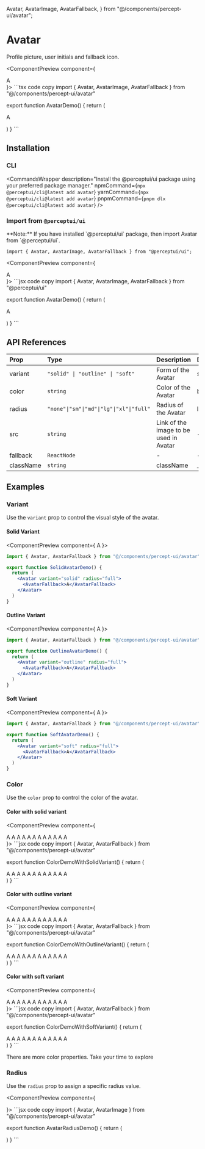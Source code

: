   Avatar,
  AvatarImage,
  AvatarFallback,
} from "@/components/percept-ui/avatar";

<h1 className="text-4xl font-bold mt-5">Avatar</h1>
<p className="text-xl">Profile picture, user initials and fallback icon.</p>
<IssueHeader source="components/avatar/avatar" />

<ComponentPreview component={
  <div className="flex gap-2 p-4 bg-blue-500/15 mb-2 rounded-lg w-full">
    <Avatar radius="full">
      <AvatarImage src="https://images.pexels.com/photos/27269560/pexels-photo-27269560/free-photo-of-marti.jpeg?auto=compress&cs=tinysrgb&w=600&lazy=load" />
    </Avatar>
    <Avatar radius="full">
      <AvatarFallback>A</AvatarFallback>
    </Avatar>
  </div>
    }>
```tsx code copy
import { Avatar, AvatarImage, AvatarFallback } from "@/components/percept-ui/avatar"

export function AvatarDemo() {
  return (
    <div className="flex gap-2 p-4 bg-blue-500/15 mb-2 rounded-lg">
    <Avatar radius="full">
      <AvatarImage src="https://images.pexels.com/photos/27269560/pexels-photo-27269560/free-photo-of-marti.jpeg?auto=compress&cs=tinysrgb&w=600&lazy=load" />
    </Avatar>
    <Avatar radius="full">
      <AvatarFallback>A</AvatarFallback>
    </Avatar>
  </div>
  )
}
```
</ComponentPreview>

## Installation

### CLI

<CommandsWrapper
  description="Install the @perceptui/ui package using your preferred package manager."
  npmCommand={`npx @perceptui/cli@latest add avatar`}
  yarnCommand={`npx @perceptui/cli@latest add avatar`}
  pnpmCommand={`pnpm dlx @perceptui/cli@latest add avatar`}
/>

### Import from `@perceptui/ui`

<Callout>
  **Note:** If you have installed `@perceptui/ui` package, then import Avatar
  from `@perceptui/ui`.
</Callout>

```tsx code copy
import { Avatar, AvatarImage, AvatarFallback } from "@perceptui/ui";
```

<ComponentPreview component={
  <div className="flex gap-2 p-4 bg-blue-500/15 mb-2 rounded-lg w-full">
    <Avatar radius="full">
      <AvatarImage src="https://images.pexels.com/photos/27269560/pexels-photo-27269560/free-photo-of-marti.jpeg?auto=compress&cs=tinysrgb&w=600&lazy=load" />
    </Avatar>
    <Avatar radius="full">
      <AvatarFallback>A</AvatarFallback>
    </Avatar>
  </div>
    }>
```jsx code copy
import { Avatar, AvatarImage, AvatarFallback } from "@perceptui/ui"

export function AvatarDemo() {
  return (
    <div className="flex gap-2 p-4 bg-blue-500/15 mb-2 rounded-lg">
    <Avatar radius="full">
      <AvatarImage src="https://images.pexels.com/photos/27269560/pexels-photo-27269560/free-photo-of-marti.jpeg?auto=compress&cs=tinysrgb&w=600&lazy=load" />
    </Avatar>
    <Avatar radius="full">
      <AvatarFallback>A</AvatarFallback>
    </Avatar>
  </div>
  )
}
```
</ComponentPreview>

## API References

| Prop      | Type                                     | Description                            | Default |
| :-------- | :--------------------------------------- | :------------------------------------- | :------ |
| variant   | `"solid" \| "outline" \| "soft"`         | Form of the Avatar                     | solid   |
| color     | `string`                                 | Color of the Avatar                    | blue    |
| radius    | `"none"\|"sm"\|"md"\|"lg"\|"xl"\|"full"` | Radius of the Avatar                   | lg      |
| src       | `string`                                 | Link of the image to be used in Avatar | -       |
| fallback  | `ReactNode`                              | -                                      | -       |
| className | `string`                                 | className                              | \_      |

## Examples

### Variant

Use the `variant` prop to control the visual style of the avatar.

#### Solid Variant

<ComponentPreview component={
    <Avatar variant="solid" radius="full">
      <AvatarFallback>A</AvatarFallback>
    </Avatar>
    }>
```jsx code copy
import { Avatar, AvatarFallback } from "@/components/percept-ui/avatar"

export function SolidAvatarDemo() {
  return (
    <Avatar variant="solid" radius="full">
      <AvatarFallback>A</AvatarFallback>
    </Avatar>
  )
}
```
</ComponentPreview>

#### Outline Variant

<ComponentPreview component={
    <Avatar variant="outline" radius="full">
      <AvatarFallback>A</AvatarFallback>
    </Avatar>
    }>
```jsx code copy
import { Avatar, AvatarFallback } from "@/components/percept-ui/avatar"

export function OutlineAvatarDemo() {
  return (
    <Avatar variant="outline" radius="full">
      <AvatarFallback>A</AvatarFallback>
    </Avatar>
  )
}
```
</ComponentPreview>

#### Soft Variant

<ComponentPreview component={
    <Avatar variant="soft" radius="full">
      <AvatarFallback>A</AvatarFallback>
    </Avatar>
    }>
```jsx code copy
import { Avatar, AvatarFallback } from "@/components/percept-ui/avatar"

export function SoftAvatarDemo() {
  return (
    <Avatar variant="soft" radius="full">
      <AvatarFallback>A</AvatarFallback>
    </Avatar>
  )
}
```
</ComponentPreview>

### Color

Use the `color` prop to control the color of the avatar.

#### Color with solid variant

<ComponentPreview component={
  <div className="flex flex-wrap gap-2 p-4 bg-blue-500/15 mb-2 rounded-lg w-full">
    <Avatar color="blue" radius="full">
      <AvatarFallback>A</AvatarFallback>
    </Avatar>
    <Avatar color="red" radius="full">
      <AvatarFallback>A</AvatarFallback>
    </Avatar>
    <Avatar color="green" radius="full">
      <AvatarFallback>A</AvatarFallback>
    </Avatar>
    <Avatar color="yellow" radius="full">
      <AvatarFallback>A</AvatarFallback>
    </Avatar>
    <Avatar color="pink" radius="full">
      <AvatarFallback>A</AvatarFallback>
    </Avatar>
    <Avatar color="cyan" radius="full">
      <AvatarFallback>A</AvatarFallback>
    </Avatar>
    <Avatar color="light" radius="full">
      <AvatarFallback>A</AvatarFallback>
    </Avatar>
    <Avatar color="indigo" radius="full">
      <AvatarFallback>A</AvatarFallback>
    </Avatar>
    <Avatar color="rose" radius="full">
      <AvatarFallback>A</AvatarFallback>
    </Avatar>
    <Avatar color="lime" radius="full">
      <AvatarFallback>A</AvatarFallback>
    </Avatar>
    <Avatar color="emerald" radius="full">
      <AvatarFallback>A</AvatarFallback>
    </Avatar>
    <Avatar color="teal" radius="full">
      <AvatarFallback>A</AvatarFallback>
    </Avatar>
  </div>
    }>
```jsx code copy
import { Avatar, AvatarFallback } from "@/components/percept-ui/avatar"

export function ColorDemoWithSolidVariant() {
  return (
   <div className="flex flex-wrap gap-2 p-4 bg-blue-500/15 mb-2 rounded-lg">
    <Avatar color="blue" radius="full">
      <AvatarFallback>A</AvatarFallback>
    </Avatar>
    <Avatar color="red" radius="full">
      <AvatarFallback>A</AvatarFallback>
    </Avatar>
    <Avatar color="green" radius="full">
      <AvatarFallback>A</AvatarFallback>
    </Avatar>
    <Avatar color="yellow" radius="full">
      <AvatarFallback>A</AvatarFallback>
    </Avatar>
    <Avatar color="pink" radius="full">
      <AvatarFallback>A</AvatarFallback>
    </Avatar>
    <Avatar color="cyan" radius="full">
      <AvatarFallback>A</AvatarFallback>
    </Avatar>
    <Avatar color="light" radius="full">
      <AvatarFallback>A</AvatarFallback>
    </Avatar>
    <Avatar color="indigo" radius="full">
      <AvatarFallback>A</AvatarFallback>
    </Avatar>
    <Avatar color="rose" radius="full">
      <AvatarFallback>A</AvatarFallback>
    </Avatar>
    <Avatar color="lime" radius="full">
      <AvatarFallback>A</AvatarFallback>
    </Avatar>
    <Avatar color="emerald" radius="full">
      <AvatarFallback>A</AvatarFallback>
    </Avatar>
    <Avatar color="teal" radius="full">
      <AvatarFallback>A</AvatarFallback>
    </Avatar>
  </div>
  )
}
```
</ComponentPreview>

#### Color with outline variant

<ComponentPreview component={
  <div className="flex flex-wrap gap-2 p-4 bg-blue-500/15 mb-2 rounded-lg w-full">
    <Avatar variant="outline" color="blue" radius="full">
      <AvatarFallback>A</AvatarFallback>
    </Avatar>
    <Avatar variant="outline" color="red" radius="full">
      <AvatarFallback>A</AvatarFallback>
    </Avatar>
    <Avatar variant="outline" color="green" radius="full">
      <AvatarFallback>A</AvatarFallback>
    </Avatar>
    <Avatar variant="outline" color="yellow" radius="full">
      <AvatarFallback>A</AvatarFallback>
    </Avatar>
    <Avatar variant="outline" color="pink" radius="full">
      <AvatarFallback>A</AvatarFallback>
    </Avatar>
    <Avatar variant="outline" color="cyan" radius="full">
      <AvatarFallback>A</AvatarFallback>
    </Avatar>
    <Avatar variant="outline" color="light" radius="full">
      <AvatarFallback>A</AvatarFallback>
    </Avatar>
    <Avatar variant="outline" color="indigo" radius="full">
      <AvatarFallback>A</AvatarFallback>
    </Avatar>
    <Avatar variant="outline" color="rose" radius="full">
      <AvatarFallback>A</AvatarFallback>
    </Avatar>
    <Avatar variant="outline" color="lime" radius="full">
      <AvatarFallback>A</AvatarFallback>
    </Avatar>
    <Avatar variant="outline" color="emerald" radius="full">
      <AvatarFallback>A</AvatarFallback>
    </Avatar>
    <Avatar variant="outline" color="teal" radius="full">
      <AvatarFallback>A</AvatarFallback>
    </Avatar>
  </div>
    }>
```jsx code copy
import { Avatar, AvatarFallback } from "@/components/percept-ui/avatar"

export function ColorDemoWithOutlineVariant() {
  return (
   <div className="flex flex-wrap gap-2 p-4 bg-blue-500/15 mb-2 rounded-lg">
    <Avatar variant="outline" color="blue" radius="full">
      <AvatarFallback>A</AvatarFallback>
    </Avatar>
    <Avatar variant="outline" color="red" radius="full">
      <AvatarFallback>A</AvatarFallback>
    </Avatar>
    <Avatar variant="outline" color="green" radius="full">
      <AvatarFallback>A</AvatarFallback>
    </Avatar>
    <Avatar variant="outline" color="yellow" radius="full">
      <AvatarFallback>A</AvatarFallback>
    </Avatar>
    <Avatar variant="outline" color="pink" radius="full">
      <AvatarFallback>A</AvatarFallback>
    </Avatar>
    <Avatar variant="outline" color="cyan" radius="full">
      <AvatarFallback>A</AvatarFallback>
    </Avatar>
    <Avatar variant="outline" color="light" radius="full">
      <AvatarFallback>A</AvatarFallback>
    </Avatar>
    <Avatar variant="outline" color="indigo" radius="full">
      <AvatarFallback>A</AvatarFallback>
    </Avatar>
    <Avatar variant="outline" color="rose" radius="full">
      <AvatarFallback>A</AvatarFallback>
    </Avatar>
    <Avatar variant="outline" color="lime" radius="full">
      <AvatarFallback>A</AvatarFallback>
    </Avatar>
    <Avatar variant="outline" color="emerald" radius="full">
      <AvatarFallback>A</AvatarFallback>
    </Avatar>
    <Avatar variant="outline" color="teal" radius="full">
      <AvatarFallback>A</AvatarFallback>
    </Avatar>
  </div>
  )
}
```
</ComponentPreview>

#### Color with soft variant

<ComponentPreview component={
  <div className="flex flex-wrap gap-2 p-4 bg-blue-500/15 mb-2 rounded-lg w-full">
    <Avatar variant="soft" color="blue" radius="full">
      <AvatarFallback>A</AvatarFallback>
    </Avatar>
    <Avatar variant="soft" color="red" radius="full">
      <AvatarFallback>A</AvatarFallback>
    </Avatar>
    <Avatar variant="soft" color="green" radius="full">
      <AvatarFallback>A</AvatarFallback>
    </Avatar>
    <Avatar variant="soft" color="yellow" radius="full">
      <AvatarFallback>A</AvatarFallback>
    </Avatar>
    <Avatar variant="soft" color="pink" radius="full">
      <AvatarFallback>A</AvatarFallback>
    </Avatar>
    <Avatar variant="soft" color="cyan" radius="full">
      <AvatarFallback>A</AvatarFallback>
    </Avatar>
    <Avatar variant="soft" color="light" radius="full">
      <AvatarFallback>A</AvatarFallback>
    </Avatar>
    <Avatar variant="soft" color="indigo" radius="full">
      <AvatarFallback>A</AvatarFallback>
    </Avatar>
    <Avatar variant="soft" color="rose" radius="full">
      <AvatarFallback>A</AvatarFallback>
    </Avatar>
    <Avatar variant="soft" color="lime" radius="full">
      <AvatarFallback>A</AvatarFallback>
    </Avatar>
    <Avatar variant="soft" color="emerald" radius="full">
      <AvatarFallback>A</AvatarFallback>
    </Avatar>
    <Avatar variant="soft" color="teal" radius="full">
      <AvatarFallback>A</AvatarFallback>
    </Avatar>
  </div>
    }>
```jsx code copy
import { Avatar, AvatarFallback } from "@/components/percept-ui/avatar"

export function ColorDemoWithSoftVariant() {
  return (
   <div className="flex flex-wrap gap-2 p-4 bg-blue-500/15 mb-2 rounded-lg">
    <Avatar variant="soft" color="blue" radius="full">
      <AvatarFallback>A</AvatarFallback>
    </Avatar>
    <Avatar variant="soft" color="red" radius="full">
      <AvatarFallback>A</AvatarFallback>
    </Avatar>
    <Avatar variant="soft" color="green" radius="full">
      <AvatarFallback>A</AvatarFallback>
    </Avatar>
    <Avatar variant="soft" color="yellow" radius="full">
      <AvatarFallback>A</AvatarFallback>
    </Avatar>
    <Avatar variant="soft" color="pink" radius="full">
      <AvatarFallback>A</AvatarFallback>
    </Avatar>
    <Avatar variant="soft" color="cyan" radius="full">
      <AvatarFallback>A</AvatarFallback>
    </Avatar>
    <Avatar variant="soft" color="light" radius="full">
      <AvatarFallback>A</AvatarFallback>
    </Avatar>
    <Avatar variant="soft" color="indigo" radius="full">
      <AvatarFallback>A</AvatarFallback>
    </Avatar>
    <Avatar variant="soft" color="rose" radius="full">
      <AvatarFallback>A</AvatarFallback>
    </Avatar>
    <Avatar variant="soft" color="lime" radius="full">
      <AvatarFallback>A</AvatarFallback>
    </Avatar>
    <Avatar variant="soft" color="emerald" radius="full">
      <AvatarFallback>A</AvatarFallback>
    </Avatar>
    <Avatar variant="soft" color="teal" radius="full">
      <AvatarFallback>A</AvatarFallback>
    </Avatar>
  </div>
  )
}
```
</ComponentPreview>

<Callout>There are more color properties. Take your time to explore</Callout>

### Radius

Use the `radius` prop to assign a specific radius value.

<ComponentPreview component={
  <div className="flex gap-2 p-4 bg-blue-500/15 mb-2 rounded-lg w-full">
    <Avatar radius="none">
      <AvatarImage src="https://images.pexels.com/photos/27269560/pexels-photo-27269560/free-photo-of-marti.jpeg?auto=compress&cs=tinysrgb&w=600&lazy=load" />
    </Avatar>
    <Avatar radius="sm">
      <AvatarImage src="https://images.pexels.com/photos/27269560/pexels-photo-27269560/free-photo-of-marti.jpeg?auto=compress&cs=tinysrgb&w=600&lazy=load" />
    </Avatar>
    <Avatar radius="md">
      <AvatarImage src="https://images.pexels.com/photos/27269560/pexels-photo-27269560/free-photo-of-marti.jpeg?auto=compress&cs=tinysrgb&w=600&lazy=load" />
    </Avatar>
    <Avatar radius="lg">
      <AvatarImage src="https://images.pexels.com/photos/27269560/pexels-photo-27269560/free-photo-of-marti.jpeg?auto=compress&cs=tinysrgb&w=600&lazy=load" />
    </Avatar>
    <Avatar radius="xl">
      <AvatarImage src="https://images.pexels.com/photos/27269560/pexels-photo-27269560/free-photo-of-marti.jpeg?auto=compress&cs=tinysrgb&w=600&lazy=load" />
    </Avatar>
    <Avatar radius="full">
      <AvatarImage src="https://images.pexels.com/photos/27269560/pexels-photo-27269560/free-photo-of-marti.jpeg?auto=compress&cs=tinysrgb&w=600&lazy=load" />
    </Avatar>
  </div>
    }>
```jsx code copy
import { Avatar, AvatarImage } from "@/components/percept-ui/avatar"

export function AvatarRadiusDemo() {
  return (
  <div className="flex gap-2 p-4 bg-blue-500/15 mb-2 rounded-lg">
    <Avatar radius="none">
      <AvatarImage src="https://images.pexels.com/photos/27269560/pexels-photo-27269560/free-photo-of-marti.jpeg?auto=compress&cs=tinysrgb&w=600&lazy=load" />
    </Avatar>
    <Avatar radius="sm">
      <AvatarImage src="https://images.pexels.com/photos/27269560/pexels-photo-27269560/free-photo-of-marti.jpeg?auto=compress&cs=tinysrgb&w=600&lazy=load" />
    </Avatar>
    <Avatar radius="md">
      <AvatarImage src="https://images.pexels.com/photos/27269560/pexels-photo-27269560/free-photo-of-marti.jpeg?auto=compress&cs=tinysrgb&w=600&lazy=load" />
    </Avatar>
    <Avatar radius="lg">
      <AvatarImage src="https://images.pexels.com/photos/27269560/pexels-photo-27269560/free-photo-of-marti.jpeg?auto=compress&cs=tinysrgb&w=600&lazy=load" />
    </Avatar>
    <Avatar radius="xl">
      <AvatarImage src="https://images.pexels.com/photos/27269560/pexels-photo-27269560/free-photo-of-marti.jpeg?auto=compress&cs=tinysrgb&w=600&lazy=load" />
    </Avatar>
    <Avatar radius="full">
      <AvatarImage src="https://images.pexels.com/photos/27269560/pexels-photo-27269560/free-photo-of-marti.jpeg?auto=compress&cs=tinysrgb&w=600&lazy=load" />
    </Avatar>
  </div>
  )
}
```
</ComponentPreview>